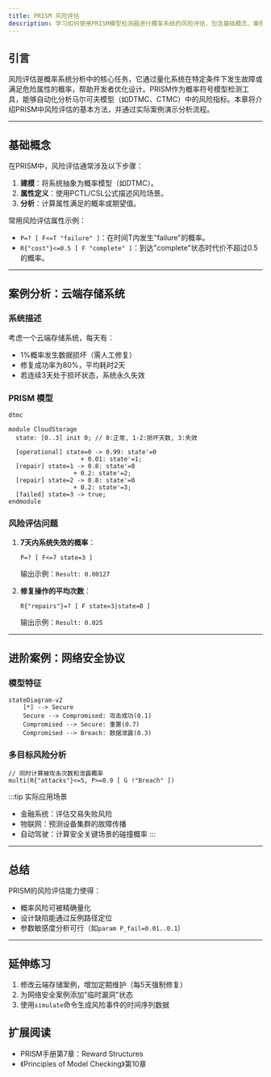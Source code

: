 ```yaml
---
title: PRISM 风险评估
description: 学习如何使用PRISM模型检测器进行概率系统的风险评估，包含基础概念、案例分析和实践示例。
---
```


## 引言

风险评估是概率系统分析中的核心任务，它通过量化系统在特定条件下发生故障或满足危险属性的概率，帮助开发者优化设计。PRISM作为概率符号模型检测工具，能够自动化分析马尔可夫模型（如DTMC、CTMC）中的风险指标。本章将介绍PRISM中风险评估的基本方法，并通过实际案例演示分析流程。

---

## 基础概念

在PRISM中，风险评估通常涉及以下步骤：
1. **建模**：将系统抽象为概率模型（如DTMC）。
2. **属性定义**：使用PCTL/CSL公式描述风险场景。
3. **分析**：计算属性满足的概率或期望值。

常用风险评估属性示例：
- `P=? [ F<=T "failure" ]`：在时间T内发生"failure"的概率。
- `R{"cost"}<=0.5 [ F "complete" ]`：到达"complete"状态时代价不超过0.5的概率。

---

## 案例分析：云端存储系统

### 系统描述
考虑一个云端存储系统，每天有：
- 1%概率发生数据损坏（需人工修复）
- 修复成功率为80%，平均耗时2天
- 若连续3天处于损坏状态，系统永久失效

### PRISM 模型
```prism
dtmc

module CloudStorage
  state: [0..3] init 0; // 0:正常, 1-2:损坏天数, 3:失效

  [operational] state=0 -> 0.99: state'=0 
                    + 0.01: state'=1;
  [repair] state=1 -> 0.8: state'=0 
                  + 0.2: state'=2;
  [repair] state=2 -> 0.8: state'=0 
                  + 0.2: state'=3;
  [failed] state=3 -> true;
endmodule
```

### 风险评估问题
1. **7天内系统失效的概率**：
   ```prism
   P=? [ F<=7 state=3 ]
   ```
   输出示例：`Result: 0.00127`

2. **修复操作的平均次数**：
   ```prism
   R{"repairs"}=? [ F state=3|state=0 ]
   ```
   输出示例：`Result: 0.025`

---

## 进阶案例：网络安全协议

### 模型特征
```mermaid
stateDiagram-v2
    [*] --> Secure
    Secure --> Compromised: 攻击成功(0.1)
    Compromised --> Secure: 重置(0.7)
    Compromised --> Breach: 数据泄露(0.3)
```

### 多目标风险分析
```prism
// 同时计算被攻击次数和泄露概率
multi(R{"attacks"}<=5, P>=0.9 [ G !"Breach" ])
```

:::tip 实际应用场景
- 金融系统：评估交易失败风险
- 物联网：预测设备集群的故障传播
- 自动驾驶：计算安全关键场景的碰撞概率
:::

---

## 总结

PRISM的风险评估能力使得：
- 概率风险可被精确量化
- 设计缺陷能通过反例路径定位
- 参数敏感度分析可行（如`param P_fail=0.01..0.1`）

---

## 延伸练习
1. 修改云端存储案例，增加定期维护（每5天强制修复）
2. 为网络安全案例添加"临时漏洞"状态
3. 使用`simulate`命令生成风险事件的时间序列数据

## 扩展阅读
- PRISM手册第7章：Reward Structures
- 《Principles of Model Checking》第10章
